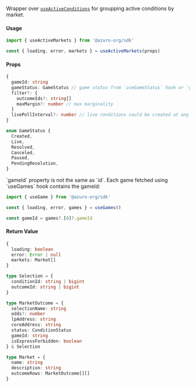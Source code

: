 
Wrapper over [`useActiveConditions`](hub/apps/sdk/data-hooks/useActiveConditions) for groupping active conditions by market.

#### Usage

```ts
import { useActiveMarkets } from '@azuro-org/sdk'

const { loading, error, markets } = useActiveMarkets(props)
```

#### Props

```ts
{
  gameId: string
  gameStatus: GameStatus // game status from `useGameStatus` hook or 'getGameStatus' function
  filter?: {
    outcomeIds?: string[]
    maxMargin?: number // max marginality
  }
  livePollInterval?: number // live conditions could be created at any time, and here, you can specify how frequently to check for new live conditions **measured in milliseconds**
}

enum GameStatus {
  Created,
  Live,
  Resolved,
  Canceled,
  Paused,
  PendingResolution,
}
```

<Callout type="warning">
  `gameId` property is not the same as `id`. Each game fetched using `useGames` hook contains the gameId:

  ```ts
  import { useGame } from '@azuro-org/sdk'

  const { loading, error, games } = useGames()

  const gameId = games?.[0]?.gameId
  ```
</Callout>


#### Return Value

```ts
{
  loading: boolean
  error: Error | null
  markets: Market[]
}
```

```ts
type Selection = {
  conditionId: string | bigint
  outcomeId: string | bigint
}

type MarketOutcome = {
  selectionName: string
  odds?: number
  lpAddress: string
  coreAddress: string
  status: ConditionStatus
  gameId: string
  isExpressForbidden: boolean
} & Selection

type Market = {
  name: string
  description: string
  outcomeRows: MarketOutcome[][]
}
```

